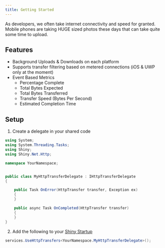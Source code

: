 ```yaml
---
title: Getting Started
---
```



<AndroidForegroundService />

As developers, we often take internet connectivity and speed for granted.  Mobile phones are taking HUGE sized photos these days that can take quite some time to upload.

## Features

* Background Uploads & Downloads on each platform
* Supports transfer filtering based on metered connections (iOS & UWP only at the moment)
* Event Based Metrics
  * Percentage Complete
  * Total Bytes Expected
  * Total Bytes Transferred
  * Transfer Speed (Bytes Per Second)
  * Estimated Completion Time


## Setup

1. Create a delegate in your shared code

```csharp
using System;
using System.Threading.Tasks;
using Shiny;
using Shiny.Net.Http;

namespace YourNamespace;


public class MyHttpTransferDelegate : IHttpTransferDelegate
{

    public Task OnError(HttpTransfer transfer, Exception ex) 
    {
    }

    public async Task OnCompleted(HttpTransfer transfer)
    {
    }
}

```

2. Add the following to your [Shiny Startup](xref:startup)

```csharp
services.UseHttpTransfers<YourNamespace.MyHttpTransferDelegate>();
```
